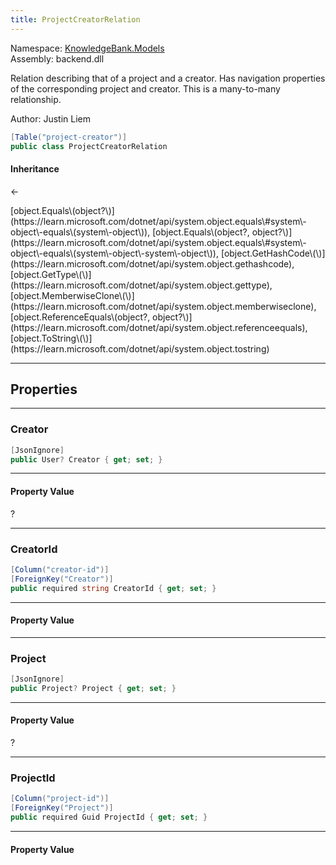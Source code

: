 ```yaml
---
title: ProjectCreatorRelation
---
```



Namespace: <a href='../Models'>KnowledgeBank.Models</a>  
Assembly: backend.dll  

Relation describing that of a project and a creator. Has navigation properties of
the corresponding project and creator. This is a many-to-many relationship.

Author: Justin Liem

```csharp
[Table("project-creator")]
public class ProjectCreatorRelation
```

#### Inheritance

<a href='https://learn.microsoft.com/dotnet/api/system.object' target='_blank' className="no-underline text-inherit hover:text-inherit inline"><CSharpType type='object' /></a> ← <a href='' target='_self' className="no-underline text-inherit hover:text-inherit inline"><CSharpType type='ProjectCreatorRelation' /></a>



<CollapsibleInherited title='Show Inherited Members (7)'>
[object.Equals\(object?\)](https://learn.microsoft.com/dotnet/api/system.object.equals\#system\-object\-equals\(system\-object\)), 
[object.Equals\(object?, object?\)](https://learn.microsoft.com/dotnet/api/system.object.equals\#system\-object\-equals\(system\-object\-system\-object\)), 
[object.GetHashCode\(\)](https://learn.microsoft.com/dotnet/api/system.object.gethashcode), 
[object.GetType\(\)](https://learn.microsoft.com/dotnet/api/system.object.gettype), 
[object.MemberwiseClone\(\)](https://learn.microsoft.com/dotnet/api/system.object.memberwiseclone), 
[object.ReferenceEquals\(object?, object?\)](https://learn.microsoft.com/dotnet/api/system.object.referenceequals), 
[object.ToString\(\)](https://learn.microsoft.com/dotnet/api/system.object.tostring)
</CollapsibleInherited>

---
## Properties

---
###  Creator

```csharp
[JsonIgnore]
public User? Creator { get; set; }
```

---
#### Property Value

 <a href='User' target='_self' className="no-underline text-inherit hover:text-inherit inline"><CSharpType type='User' /></a>?

---
###  CreatorId

```csharp
[Column("creator-id")]
[ForeignKey("Creator")]
public required string CreatorId { get; set; }
```

---
#### Property Value

 <a href='https://learn.microsoft.com/dotnet/api/system.string' target='_blank' className="no-underline text-inherit hover:text-inherit inline"><CSharpType type='string' /></a>

---
###  Project

```csharp
[JsonIgnore]
public Project? Project { get; set; }
```

---
#### Property Value

 <a href='Project' target='_self' className="no-underline text-inherit hover:text-inherit inline"><CSharpType type='Project' /></a>?

---
###  ProjectId

```csharp
[Column("project-id")]
[ForeignKey("Project")]
public required Guid ProjectId { get; set; }
```

---
#### Property Value

 <a href='https://learn.microsoft.com/dotnet/api/system.guid' target='_blank' className="no-underline text-inherit hover:text-inherit inline"><CSharpType type='Guid' /></a>

